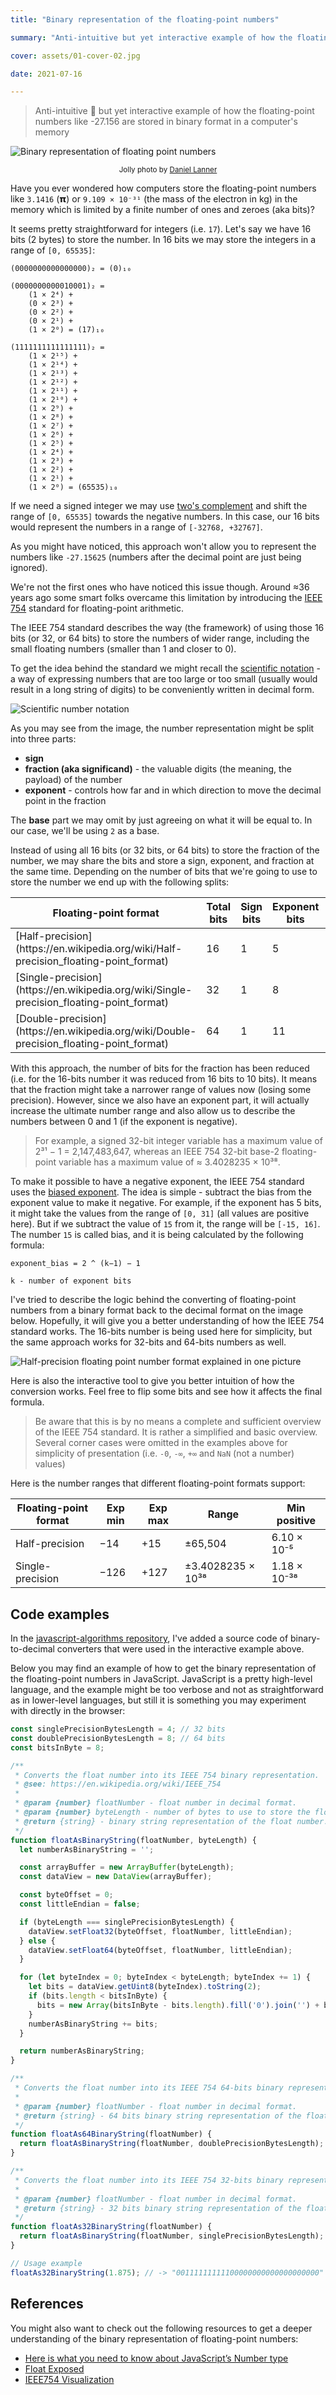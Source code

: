 ```yaml
---
title: "Binary representation of the floating-point numbers"

summary: "Anti-intuitive but yet interactive example of how the floating-point numbers like -27.156 are stored in binary format in a computer's memory"

cover: assets/01-cover-02.jpg

date: 2021-07-16

---
```



> Anti-intuitive 🥸 but yet interactive example of how the floating-point numbers like -27.156 are stored in binary format in a computer's memory

![Binary representation of floating point numbers](assets/01-cover-02.jpg)

<center>
  <small>
    Jolly photo by <a href="https://unsplash.com/@daniellanner?utm_source=unsplash&utm_medium=referral&utm_content=creditCopyText">Daniel Lanner</a>
  </small>
</center>

Have you ever wondered how computers store the floating-point numbers like `3.1416` (𝝿) or `9.109 × 10⁻³¹` (the mass of the electron in kg) in the memory which is limited by a finite number of ones and zeroes (aka bits)?

It seems pretty straightforward for integers (i.e. `17`). Let's say we have 16 bits (2 bytes) to store the number. In 16 bits we may store the integers in a range of `[0, 65535]`:

```text
(0000000000000000)₂ = (0)₁₀

(0000000000010001)₂ =
    (1 × 2⁴) +
    (0 × 2³) +
    (0 × 2²) +
    (0 × 2¹) +
    (1 × 2⁰) = (17)₁₀

(1111111111111111)₂ =
    (1 × 2¹⁵) +
    (1 × 2¹⁴) +
    (1 × 2¹³) +
    (1 × 2¹²) +
    (1 × 2¹¹) +
    (1 × 2¹⁰) +
    (1 × 2⁹) +
    (1 × 2⁸) +
    (1 × 2⁷) +
    (1 × 2⁶) +
    (1 × 2⁵) +
    (1 × 2⁴) +
    (1 × 2³) +
    (1 × 2²) +
    (1 × 2¹) +
    (1 × 2⁰) = (65535)₁₀
```

If we need a signed integer we may use [two's complement](https://en.wikipedia.org/wiki/Two%27s_complement) and shift the range of `[0, 65535]` towards the negative numbers. In this case, our 16 bits would represent the numbers in a range of `[-32768, +32767]`.

As you might have noticed, this approach won't allow you to represent the numbers like `-27.15625` (numbers after the decimal point are just being ignored).

We're not the first ones who have noticed this issue though. Around ≈36 years ago some smart folks overcame this limitation by introducing the [IEEE 754](https://en.wikipedia.org/wiki/IEEE_754) standard for floating-point arithmetic.

The IEEE 754 standard describes the way (the framework) of using those 16 bits (or 32, or 64 bits) to store the numbers of wider range, including the small floating numbers (smaller than 1 and closer to 0).

To get the idea behind the standard we might recall the [scientific notation](https://en.wikipedia.org/wiki/Scientific_notation) - a way of expressing numbers that are too large or too small (usually would result in a long string of digits) to be conveniently written in decimal form.

![Scientific number notation](assets/03-scientific-notation.png)

As you may see from the image, the number representation might be split into three parts:

- **sign**
- **fraction (aka significand)** - the valuable digits (the meaning, the payload) of the number
- **exponent** - controls how far and in which direction to move the decimal point in the fraction

The **base** part we may omit by just agreeing on what it will be equal to. In our case, we'll be using `2` as a base.

Instead of using all 16 bits (or 32 bits, or 64 bits) to store the fraction of the number, we may share the bits and store a sign, exponent, and fraction at the same time. Depending on the number of bits that we're going to use to store the number we end up with the following splits:

<table>
  <thead>
    <tr>
        <th>Floating-point format</th>
        <th>Total bits</th>
        <th>Sign bits</th>
        <th>Exponent bits</th>
        <th>Fraction bits</th>
        <th>Base</th>
    </tr>
  </thead>
  <tbody>
    <tr>
        <td>[Half-precision](https://en.wikipedia.org/wiki/Half-precision_floating-point_format)</td>
        <td>16</td>
        <td>1</td>
        <td>5</td>
        <td>10</td>
        <td>2</td>
    </tr>
    <tr>
        <td>[Single-precision](https://en.wikipedia.org/wiki/Single-precision_floating-point_format)</td>
        <td>32</td>
        <td>1</td>
        <td>8</td>
        <td>23</td>
        <td>2</td>
    </tr>
    <tr>
        <td>[Double-precision](https://en.wikipedia.org/wiki/Double-precision_floating-point_format)</td>
        <td>64</td>
        <td>1</td>
        <td>11</td>
        <td>52</td>
        <td>2</td>
    </tr>
  </tbody>
</table>

With this approach, the number of bits for the fraction has been reduced (i.e. for the 16-bits number it was reduced from 16 bits to 10 bits). It means that the fraction might take a narrower range of values now (losing some precision). However, since we also have an exponent part, it will actually increase the ultimate number range and also allow us to describe the numbers between 0 and 1 (if the exponent is negative).

> For example, a signed 32-bit integer variable has a maximum value of 2³¹ − 1 = 2,147,483,647, whereas an IEEE 754 32-bit base-2 floating-point variable has a maximum value of ≈ 3.4028235 × 10³⁸.

To make it possible to have a negative exponent, the IEEE 754 standard uses the [biased exponent](https://en.wikipedia.org/wiki/Exponent_bias). The idea is simple - subtract the bias from the exponent value to make it negative. For example, if the exponent has 5 bits, it might take the values from the range of `[0, 31]` (all values are positive here). But if we subtract the value of `15` from it, the range will be `[-15, 16]`. The number `15` is called bias, and it is being calculated by the following formula:

```
exponent_bias = 2 ^ (k−1) − 1

k - number of exponent bits
```

I've tried to describe the logic behind the converting of floating-point numbers from a binary format back to the decimal format on the image below. Hopefully, it will give you a better understanding of how the IEEE 754 standard works. The 16-bits number is being used here for simplicity, but the same approach works for 32-bits and 64-bits numbers as well.

![Half-precision floating point number format explained in one picture](assets/02-half-precision-floating-point-number-explained.png)

Here is also the interactive tool to give you better intuition of how the conversion works. Feel free to flip some bits and see how it affects the final formula.

<InteractivePostArea title="👉🏻 Half-precision (16 bits) floating point format">
  <Formula />
</InteractivePostArea>

> Be aware that this is by no means a complete and sufficient overview of the IEEE 754 standard. It is rather a simplified and basic overview. Several corner cases were omitted in the examples above for simplicity of presentation (i.e. `-0`, `-∞`, `+∞` and `NaN` (not a number) values)

Here is the number ranges that different floating-point formats support:

<table>
  <thead>
    <tr>
        <th>Floating-point format</th>
        <th>Exp min</th>
        <th>Exp max</th>
        <th>Range</th>
        <th>Min positive</th>
    </tr>
  </thead>
  <tbody>
    <tr>
        <td>Half-precision</td>
        <td>−14</td>
        <td>+15</td>
        <td>±65,504</td>
        <td>6.10 × 10⁻⁵</td>
    </tr>
    <tr>
        <td>Single-precision</td>
        <td>−126</td>
        <td>+127</td>
        <td>±3.4028235 × 10³⁸</td>
        <td>1.18 × 10⁻³⁸</td>
    </tr>
  </tbody>
</table>

## Code examples

In the [javascript-algorithms repository](https://github.com/trekhleb/javascript-algorithms/tree/master/src/algorithms/math/binary-floating-point), I've added a source code of binary-to-decimal converters that were used in the interactive example above.

Below you may find an example of how to get the binary representation of the floating-point numbers in JavaScript. JavaScript is a pretty high-level language, and the example might be too verbose and not as straightforward as in lower-level languages, but still it is something you may experiment with directly in the browser:

```javascript
const singlePrecisionBytesLength = 4; // 32 bits
const doublePrecisionBytesLength = 8; // 64 bits
const bitsInByte = 8;

/**
 * Converts the float number into its IEEE 754 binary representation.
 * @see: https://en.wikipedia.org/wiki/IEEE_754
 *
 * @param {number} floatNumber - float number in decimal format.
 * @param {number} byteLength - number of bytes to use to store the float number.
 * @return {string} - binary string representation of the float number.
 */
function floatAsBinaryString(floatNumber, byteLength) {
  let numberAsBinaryString = '';

  const arrayBuffer = new ArrayBuffer(byteLength);
  const dataView = new DataView(arrayBuffer);

  const byteOffset = 0;
  const littleEndian = false;

  if (byteLength === singlePrecisionBytesLength) {
    dataView.setFloat32(byteOffset, floatNumber, littleEndian);
  } else {
    dataView.setFloat64(byteOffset, floatNumber, littleEndian);
  }

  for (let byteIndex = 0; byteIndex < byteLength; byteIndex += 1) {
    let bits = dataView.getUint8(byteIndex).toString(2);
    if (bits.length < bitsInByte) {
      bits = new Array(bitsInByte - bits.length).fill('0').join('') + bits;
    }
    numberAsBinaryString += bits;
  }

  return numberAsBinaryString;
}

/**
 * Converts the float number into its IEEE 754 64-bits binary representation.
 *
 * @param {number} floatNumber - float number in decimal format.
 * @return {string} - 64 bits binary string representation of the float number.
 */
function floatAs64BinaryString(floatNumber) {
  return floatAsBinaryString(floatNumber, doublePrecisionBytesLength);
}

/**
 * Converts the float number into its IEEE 754 32-bits binary representation.
 *
 * @param {number} floatNumber - float number in decimal format.
 * @return {string} - 32 bits binary string representation of the float number.
 */
function floatAs32BinaryString(floatNumber) {
  return floatAsBinaryString(floatNumber, singlePrecisionBytesLength);
}

// Usage example
floatAs32BinaryString(1.875); // -> "00111111111100000000000000000000"
```

## References

You might also want to check out the following resources to get a deeper understanding of the binary representation of floating-point numbers:

- [Here is what you need to know about JavaScript’s Number type](https://indepth.dev/posts/1139/here-is-what-you-need-to-know-about-javascripts-number-type)
- [Float Exposed](https://float.exposed/)
- [IEEE754 Visualization](https://bartaz.github.io/ieee754-visualization/)
